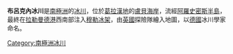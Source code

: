 {{Coord|67|18|S|67|0|W|source:GNIS|display=title}}

'''布呂克內冰川'''是[[南極洲|南極洲]]的[[冰川|冰川]]，位於[[葛拉漢地|葛拉漢地]]的[[盧貝海岸|盧貝海岸]]，流經[[阿羅史密斯半島|阿羅史密斯半島]]，最終在[[拉勒曼德港|拉勒曼德港]]西南部注入[[穆勒冰架|穆勒冰架]]，由[[英國|英國]]探險隊繪入地圖，以[[德國|德國]]冰川學家命名。

{{DEFAULTSORT:Brückner Glacier}}
[[Category:南極洲冰川|Category:南極洲冰川]]


{{LoubetCoast-geo-stub}}